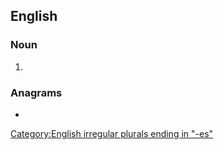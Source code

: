 {{also|métathèses}}

==English==

===Noun===
{{head|en|noun plural form}}

# {{plural of|metathesis|lang=en}}

===Anagrams===
* {{l|en|teamsheets}}

[[Category:English irregular plurals ending in "-es"]]